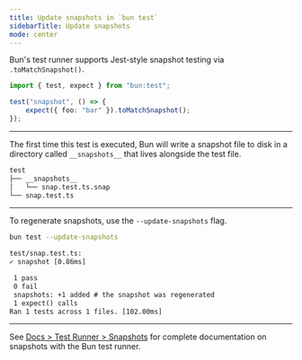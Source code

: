 ```yaml
---
title: Update snapshots in `bun test`
sidebarTitle: Update snapshots
mode: center
---
```


Bun's test runner supports Jest-style snapshot testing via `.toMatchSnapshot()`.

```ts snap.test.ts icon="/icons/typescript.svg"
import { test, expect } from "bun:test";

test("snapshot", () => {
	expect({ foo: "bar" }).toMatchSnapshot();
});
```

---

The first time this test is executed, Bun will write a snapshot file to disk in a directory called `__snapshots__` that lives alongside the test file.

```txt File Tree icon="folder-tree"
test
├── __snapshots__
│   └── snap.test.ts.snap
└── snap.test.ts
```

---

To regenerate snapshots, use the `--update-snapshots` flag.

```sh terminal icon="terminal"
bun test --update-snapshots
```

```txt
test/snap.test.ts:
✓ snapshot [0.86ms]

 1 pass
 0 fail
 snapshots: +1 added # the snapshot was regenerated
 1 expect() calls
Ran 1 tests across 1 files. [102.00ms]
```

---

See [Docs > Test Runner > Snapshots](https://bun.sh/docs/test/snapshots) for complete documentation on snapshots with the Bun test runner.
